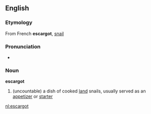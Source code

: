==English==
===Etymology===
From French '''escargot''', [[snail]]

===Pronunciation===
*{{audio|en-us-escargot.ogg|Audio (US)}}

===Noun===
'''escargot'''
{{wikipedia}}
#(uncountable) a dish of cooked [[land]] snails, usually served as an [[appetizer]] or [[starter]]

[[nl:escargot]]